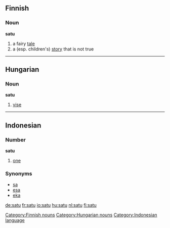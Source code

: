 ==Finnish==
===Noun===
'''satu'''

# a fairy [[tale]]
# a (esp. children's) [[story]] that is not true

[[Category:Finnish nouns]]

----

==Hungarian==
===Noun===
'''satu'''

# [[vise]]

[[Category:Hungarian nouns]]

----

==Indonesian==
===Number===
'''satu'''

# [[one]]

===Synonyms===
* [[sa]]
* [[esa]]
* [[eka]]

[[Category:Indonesian language]]

[[de:satu]]
[[fr:satu]]
[[io:satu]]
[[hu:satu]]
[[nl:satu]]
[[fi:satu]]